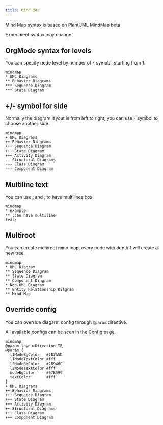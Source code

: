 ```yaml
---
title: Mind Map
---
```


Mind Map syntax is based on PlantUML MindMap beta. 

<span className="badge badge--info">Experiment</span> syntax may change.

## OrgMode syntax for levels

You can specify node level by number of `*` symobl, starting from 1.

```pintora play
mindmap
* UML Diagrams
** Behavior Diagrams
*** Sequence Diagram
*** State Diagram
```

## +/- symbol for side

Normally the diagram layout is from left to right, you can use `-` symbol to choose another side.

```pintora play
mindmap
+ UML Diagrams
++ Behavior Diagrams
+++ Sequence Diagram
+++ State Diagram
+++ Activity Diagram
-- Structural Diagrams
--- Class Diagram
--- Component Diagram
```

## Multiline text

You can use : and ; to have multilines box.

```pintora play
mindmap
* example
** :can have multiline
text;
```

## Multiroot

You can create multiroot mind map, every node with depth 1 will create a new tree.

```pintora play
mindmap
* UML Diagram
** Sequence Diagram
** State Diagram
** Component Diagram
* Non-UML Diagram
** Entity Relationship Diagram
** Mind Map
```

## Override config

You can override diagarm config through `@param` directive.

All available configs can be seen in the [Config page](../configuration/config.md#mindmap).

```pintora play
mindmap
@param layoutDirection TB
@param {
  l1NodeBgColor   #2B7A5D
  l1NodeTextColor #fff
  l2NodeBgColor   #26946C
  l2NodeTextColor #fff
  nodeBgColor     #67B599
  textColor       #fff
}
+ UML Diagrams
++ Behavior Diagrams
+++ Sequence Diagram
+++ State Diagram
+++ Activity Diagram
++ Structural Diagrams
+++ Class Diagram
+++ Component Diagram
```
